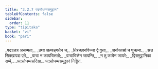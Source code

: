 ```yaml
---
title: "3.2.7 पदसोधम्मसमुट्ठान"
tableOfContents: false
sidebar:
  order: 11
type: "tipitaka"
basket: "vi"
book: "pari"
---
```



<DynamicBreadcrumb />

<Division number="264" book="pari">

<Paragraph number="1128" type="verses" book="pari">
_पदञ्ञत्र असम्मता,_  
_तथा अत्थङ्गतेन च;_  
_तिरच्छानविज्जा द्वे वुत्ता,_  
_अनोकासो च पुच्छना._  

</Paragraph>

<Paragraph number="1129" type="verses" book="pari">
_सत्त सिक्खापदा एते,_  
_वाचा न कायचित्ततो;_  
_वाचाचित्तेन जायन्ति,_  
_न तु कायेन जायरे;_  
_द्विसमुट्ठानिका सब्बे,_  
_पदसोधम्मसदिसा._  


</Paragraph>
</Division>

<Paragraph number="1130" type="center" book="pari">
पदसोधम्मसमुट्ठानं निट्ठितं.
</Paragraph>